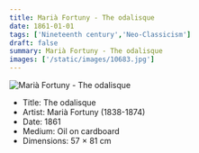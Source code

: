 ```yaml
---
title: Marià Fortuny - The odalisque
date: 1861-01-01
tags: ['Nineteenth century','Neo-Classicism']
draft: false
summary: Marià Fortuny - The odalisque
images: ['/static/images/10683.jpg']
---
```


![Marià Fortuny - The odalisque](/static/images/10683.jpg)

* Title: The odalisque
* Artist: Marià Fortuny (1838-1874)
* Date: 1861
* Medium: Oil on cardboard
* Dimensions: 57 × 81 cm


